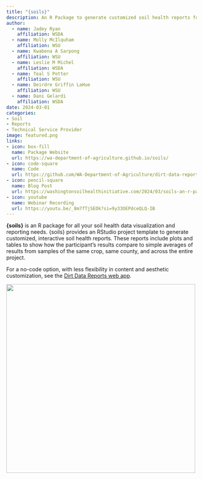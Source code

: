 ```yaml
---
title: "{soils}"
description: An R Package to generate customized soil health reports for your sampling project. Coding with R and Quarto required.
author:
  - name: Jadey Ryan
    affiliation: WSDA
  - name: Molly McIlquham
    affiliation: WSU  
  - name: Kwabena A Sarpong
    affiliation: WSU
  - name: Leslie M Michel
    affiliation: WSDA
  - name: Teal S Potter
    affiliation: WSU
  - name: Deirdre Griffin LaHue
    affiliation: WSU
  - name: Dani Gelardi
    affiliation: WSDA
date: 2024-03-01
categories: 
- Soil
- Reports
- Technical Service Provider
image: featured.png
links:
- icon: box-fill
  name: Package Website
  url: https://wa-department-of-agriculture.github.io/soils/
- icon: code-square
  name: Code
  url: https://github.com/WA-Department-of-Agriculture/dirt-data-reports/tree/main
- icon: pencil-square
  name: Blog Post
  url: https://washingtonsoilhealthinitiative.com/2024/03/soils-an-r-package-for-soil-health-reporting/
- icon: youtube
  name: Webinar Recording
  url: https://youtu.be/_8m7fTjSEOk?si=9y33OEPdceQLQ-IB
---
```


**{soils}** is an R package for all your soil health data visualization and
reporting needs. {soils} provides an RStudio project template to generate
customized, interactive soil health reports. These reports include plots and
tables to show how the participant’s results compare to simple averages of
results from samples of the same crop, same county, and across the entire
project.

For a no-code option, with less flexibility in content and aesthetic customization, see the [Dirt Data Reports web app](/tools/ddr/).

[![](featured.png){.img-center fig-alt="soils R package hex sticker" width=500 target="_blank"}](https://wa-department-of-agriculture.github.io/soils/)

